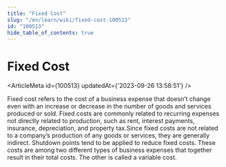 ```yaml
---
title: "Fixed Cost"
slug: "/en/learn/wiki/fixed-cost-100513"
id: "100513"
hide_table_of_contents: true
---
```



# Fixed Cost

<ArticleMeta id={100513} updatedAt={'2023-09-26 13:58:51'} />
<div className='border-solid border-b border-t-0 my-4 border-[var(--ifm-color-gray-300)]' />

Fixed cost refers to the cost of a business expense that doesn’t change even with an increase or decrease in the number of goods and services produced or sold. Fixed costs are commonly related to recurring expenses not directly related to production, such as rent, interest payments, insurance, depreciation, and property tax.Since fixed costs are not related to a company’s production of any goods or services, they are generally indirect. Shutdown points tend to be applied to reduce fixed costs. These costs are among two different types of business expenses that together result in their total costs. The other is called a variable cost.
